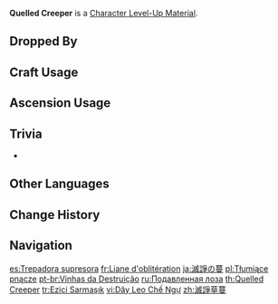 {{Item Infobox
|id           = 113040
|image        = Item Quelled Creeper.png
|type         = Character Level-Up Materials
|group        = Normal Boss Drops
|invCategory  = Character Development Items
|quality      = 4
|description  = The final coalesced form of the Dendro Hypostasis. The tough vines protect a pure cubic elemental crystal.<br>Dendro defies any common logic yet exists in perfect harmony with life. Elemental Hypostases, on the contrary, are most distant in appearance to all living beings. The combination of these two should probably never have appeared in this world. It is said that such elemental hypostases have the intelligence to "learn" and have thus understood the colors and dreams of the forest, a process that has transformed them into this shape over thousands of years.
|source1      = Dropped by Lv. 30+ [[Dendro Hypostasis]]
}}
'''Quelled Creeper''' is a [[Character Level-Up Material]].

==Dropped By==
{{Dropped By|level=30}}

==Craft Usage==
{{Craft Usage}}

==Ascension Usage==
{{Ascension Usage}}

==Trivia==
* {{Mail Attachments by Category List}}

==Other Languages==
{{Other Languages
|en      = Quelled Creeper
|zhs     = 灭诤草蔓
|zhs_rm  = Mièzhēng Cǎomàn
|zht     = 滅諍草蔓
|zht_rm  = Mièzhēng Cǎomàn
|zh_tl   = 
|ja      = 滅諍の蔓
|ja_rm   = Metsujou no Tsuru
|ja_tl   = Quelling Vine
|ko      = 분쟁을 멈추는 넝쿨
|ko_rm   = Bunjaeng-eul Meomchuneun Neongkul
|ko_tl   = Vine that Quells Disputes
|es      = Trepadora supresora
|es_tl   = Suppressing Vine
|fr      = Liane d'oblitération
|fr_tl   = Obliteration Creeper
|ru      = Подавленная лоза
|ru_tl   = Quelled Vine
|th      = Quelled Creeper
|vi      = Dây Leo Chế Ngự
|vi_tl   = Supressing Vine
|de      = Ranke der Auslöschung
|de_tl   = Tendril of Obliteration
|id      = Quelled Creeper
|pt      = Vinhas da Destruição
|pt_tl   = 
|tr      = Ezici Sarmaşık
|tr_tl   = Crushing Creeper
|it      = Rampicante placato
|it_tl   = Appeased Creeper
}}

==Change History==
{{Change History|3.2}}

==Navigation==
{{Development Item Navbox|Character Level-Up Materials}}

[[es:Trepadora supresora]]
[[fr:Liane d'oblitération]]
[[ja:滅諍の蔓]]
[[pl:Tłumiące pnącze]]
[[pt-br:Vinhas da Destruição]]
[[ru:Подавленная лоза]]
[[th:Quelled Creeper]]
[[tr:Ezici Sarmaşık]]
[[vi:Dây Leo Chế Ngự]]
[[zh:滅諍草蔓]]
